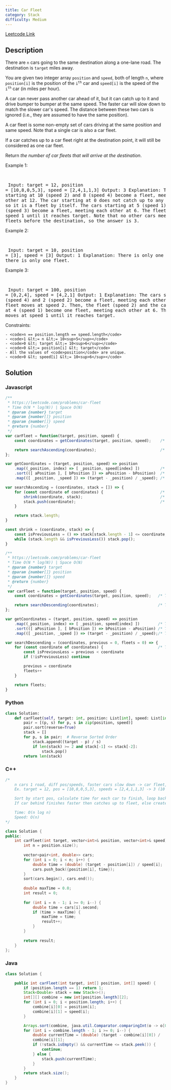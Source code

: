 ```yaml
---
title: Car Fleet
category: Stack
difficulty: Medium
---
```


<Callout>

[Leetcode Link](https://leetcode.com/problems/car-fleet)

</Callout>

## Description
There are <code>n</code> cars going to the same destination along a one-lane road. The destination is <code>target</code> miles away.

You are given two integer array <code>position</code> and <code>speed</code>, both of length <code>n</code>, where <code>position[i]</code> is the position of the <code>i<sup>th</sup></code> car and <code>speed[i]</code> is the speed of the <code>i<sup>th</sup></code> car (in miles per hour).

A car can never pass another car ahead of it, but it can catch up to it and drive bumper to bumper at the same speed. The faster car will slow down to match the slower car&#39;s speed. The distance between these two cars is ignored (i.e., they are assumed to have the same position).

A car fleet is some non-empty set of cars driving at the same position and same speed. Note that a single car is also a car fleet.

If a car catches up to a car fleet right at the destination point, it will still be considered as one car fleet.

Return *the number of car fleets that will arrive at the destination*.

 
Example 1:

<br /><pre className="overflow-x-auto">
Input: target = 12, position = [10,8,0,5,3], speed = [2,4,1,1,3]
Output: 3
Explanation:
The cars starting at 10 (speed 2) and 8 (speed 4) become a fleet, meeting each other at 12.
The car starting at 0 does not catch up to any other car, so it is a fleet by itself.
The cars starting at 5 (speed 1) and 3 (speed 3) become a fleet, meeting each other at 6. The fleet moves at speed 1 until it reaches target.
Note that no other cars meet these fleets before the destination, so the answer is 3.
</pre>

Example 2:

<br /><pre className="overflow-x-auto">
Input: target = 10, position = [3], speed = [3]
Output: 1
Explanation: There is only one car, hence there is only one fleet.
</pre>

Example 3:

<br /><pre className="overflow-x-auto">
Input: target = 100, position = [0,2,4], speed = [4,2,1]
Output: 1
Explanation:
The cars starting at 0 (speed 4) and 2 (speed 2) become a fleet, meeting each other at 4. The fleet moves at speed 2.
Then, the fleet (speed 2) and the car starting at 4 (speed 1) become one fleet, meeting each other at 6. The fleet moves at speed 1 until it reaches target.
</pre>

 
Constraints:


	- <code>n == position.length == speed.length</code>
	- <code>1 &lt;= n &lt;= 10<sup>5</sup></code>
	- <code>0 &lt; target &lt;= 10<sup>6</sup></code>
	- <code>0 &lt;= position[i] &lt; target</code>
	- All the values of <code>position</code> are unique.
	- <code>0 &lt; speed[i] &lt;= 10<sup>6</sup></code>



## Solution

### Javascript
```javascript
/**
 * https://leetcode.com/problems/car-fleet
 * Time O(N * log(N)) | Space O(N)
 * @param {number} target
 * @param {number[]} position
 * @param {number[]} speed
 * @return {number}
 */
var carFleet = function(target, position, speed) {
    const coordinates = getCoordinates(target, position, speed);    /* Time O(N * log(N)) | Space O(N) */

    return searchAscending(coordinates);                            /* Time O(N)          | Space O(N) */
};

var getCoordinates = (target, position, speed) => position
    .map((_position, index) => [ _position, speed[index] ])         /* Time O(N)          | Space O(N) */
    .sort(([ aPosition ], [ bPosition ]) => aPosition - bPosition)  /* Time O(N * log(N)) | HeapSort Space 0(1) | QuickSort Space O(log(N)) */
    .map(([ _position, _speed ]) => (target - _position) / _speed); /* Time O(N)          | Space O(N) */

var searchAscending = (coordinates, stack = []) => {
    for (const coordinate of coordinates) {                         /* Time O(N + N) */
        shrink(coordinate, stack);                                  /* Time O(N + N) */
        stack.push(coordinate);                                     /* Space O(N) */
    }

    return stack.length;
}

const shrink = (coordinate, stack) => {
    const isPreviousLess = () => stack[stack.length - 1] <= coordinate;
    while (stack.length && isPreviousLess()) stack.pop();                /* Time O(N + N) */
}

/**
 * https://leetcode.com/problems/car-fleet
 * Time O(N * log(N)) | Space O(N)
 * @param {number} target
 * @param {number[]} position
 * @param {number[]} speed
 * @return {number}
 */
 var carFleet = function(target, position, speed) {
    const coordinates = getCoordinates(target, position, speed);   /* Time O(N * log(N)) | Space O(N) */

    return searchDescending(coordinates);                          /* Time O(N) */
};

var getCoordinates = (target, position, speed) => position
    .map((_position, index) => [ _position, speed[index] ])        /* Time O(N)          | Space O(N) */
    .sort(([ aPosition ], [ bPosition ]) => bPosition - aPosition) /* Time O(N * log(N)) | HeapSort Space 0(1) | QuickSort Space O(log(N)) */
    .map(([ _position, _speed ]) => (target - _position) / _speed);/* Time O(N)          | Space O(N) */

var searchDescending = (coordinates, previous = 0, fleets = 0) => {
    for (const coordinate of coordinates) {                        /* Time O(N) */
        const isPreviousLess = previous < coordinate
        if (!isPreviousLess) continue

        previous = coordinate
        fleets++
    }

    return fleets;
}
```
### Python
```python
class Solution:
    def carFleet(self, target: int, position: List[int], speed: List[int]) -> int:
        pair = [(p, s) for p, s in zip(position, speed)]
        pair.sort(reverse=True)
        stack = []
        for p, s in pair:  # Reverse Sorted Order
            stack.append((target - p) / s)
            if len(stack) >= 2 and stack[-1] <= stack[-2]:
                stack.pop()
        return len(stack)

```
### C++
```cpp
/*
    n cars 1 road, diff pos/speeds, faster cars slow down -> car fleet, return # fleets
    Ex. target = 12, pos = [10,8,0,5,3], speeds = [2,4,1,1,3] -> 3 (10 & 8, 0, 5 & 3)

    Sort by start pos, calculate time for each car to finish, loop backwards
    If car behind finishes faster then catches up to fleet, else creates new fleet

    Time: O(n log n)
    Speed: O(n)
*/

class Solution {
public:
    int carFleet(int target, vector<int>& position, vector<int>& speed) {
        int n = position.size();
        
        vector<pair<int, double>> cars;
        for (int i = 0; i < n; i++) {
            double time = (double) (target - position[i]) / speed[i];
            cars.push_back({position[i], time});
        }
        sort(cars.begin(), cars.end());
        
        double maxTime = 0.0;
        int result = 0;
        
        for (int i = n - 1; i >= 0; i--) {
            double time = cars[i].second;
            if (time > maxTime) {
                maxTime = time;
                result++;
            }
        }
        
        return result;
    }
};

```
### Java
```java
class Solution {

    public int carFleet(int target, int[] position, int[] speed) {
        if (position.length == 1) return 1;
        Stack<Double> stack = new Stack<>();
        int[][] combine = new int[position.length][2];
        for (int i = 0; i < position.length; i++) {
            combine[i][0] = position[i];
            combine[i][1] = speed[i];
        }

        Arrays.sort(combine, java.util.Comparator.comparingInt(o -> o[0]));
        for (int i = combine.length - 1; i >= 0; i--) {
            double currentTime = (double) (target - combine[i][0]) /
            combine[i][1];
            if (!stack.isEmpty() && currentTime <= stack.peek()) {
                continue;
            } else {
                stack.push(currentTime);
            }
        }
        return stack.size();
    }
}

```


